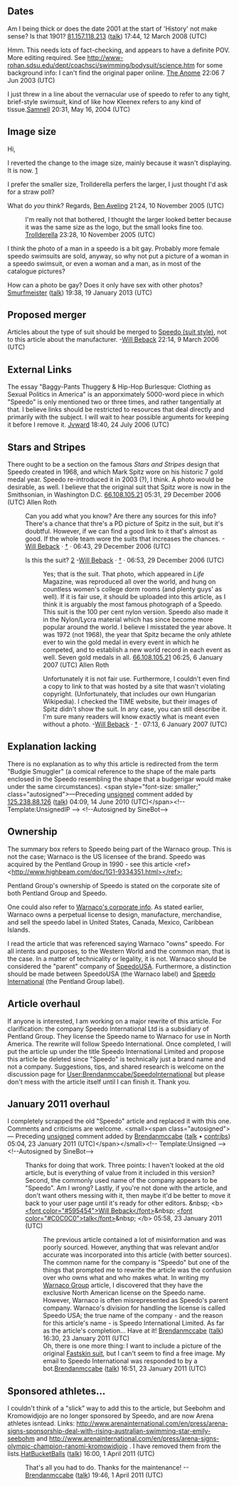 <article id="241892" title=Talk:Speedo>
	<talkpage id="241892" title="Talk:Speedo">
{{oldpeerreview|archive=1}}
{{talk header}}
{{WikiProjectBannerShell|1=
{{WikiProject Nottinghamshire|class=start|importance=low}}
{{WP Swimming|class=start|importance=high}}
{{WP Australia
|class=start
|importance=mid
}}
{{WikiProject Brands|class=start|importance=}}
}}

==Dates==
Am I being thick or does the date 2001 at the start of 'History' not make sense?  Is that 1901?
[[Special:Contributions/81.157.118.213|81.157.118.213]] ([[User talk:81.157.118.213|talk]]) 17:44, 12 March 2008 (UTC)

Hmm. This needs lots of fact-checking, and appears to have a definite POV. More editing required. See http://www-rohan.sdsu.edu/dept/coachsci/swimming/bodysuit/science.htm for some background info: I can't find the original paper online. [[User:The Anome|The Anome]] 22:06 7 Jun 2003 (UTC)

I just threw in a line about the vernacular use of speedo to refer to any tight, brief-style swimsuit, kind of like how Kleenex refers to any kind of tissue.[[User:Samnell|Samnell]] 20:31, May 16, 2004 (UTC)

== Image size ==
Hi,

I reverted the change to the image size, mainly because it wasn't displaying.  It is now.  [http://en.wikipedia.org/w/index.php?title=Speedo&amp;oldid=27940241]

I prefer the smaller size, Trollderella perfers the larger, I just thought I'd ask for a straw poll?

What do ''you'' think?  Regards, [[User:BenAveling|Ben Aveling]] 21:24, 10 November 2005 (UTC)
:I'm really not that bothered, I thought the larger looked better because it was the same size as the logo, but the small looks fine too. [[User:Trollderella|Trollderella]] 23:28, 10 November 2005 (UTC)

I think the photo of a man in a speedo is a bit gay. Probably more female speedo swimsuits are sold, anyway, so why not put a picture of a woman in a speedo swimsuit, or even a woman and a man, as in most of the catalogue pictures?

How can a photo be gay? Does it only have sex with other photos? [[User:Smurfmeister|Smurfmeister]] ([[User talk:Smurfmeister|talk]]) 19:38, 19 January 2013 (UTC)

== Proposed merger ==
Articles about the type of suit should be merged to [[Speedo (suit style)]], not to this article about the manufacturer. -[[User:Will Beback|Will Beback]] 22:14, 9 March 2006 (UTC)


== External Links ==
The essay &quot;Baggy-Pants Thuggery &amp; Hip-Hop Burlesque: Clothing as Sexual Politics in America&quot; is an apporximately 5000-word piece in which &quot;Speedo&quot; is only mentioned two or three times, and rather tangentially at that.  I believe links should be restricted to resources that deal directly and primarily with the subject.  I will wait to hear possible arguments for keeping it before I remove it. [[User:Jvward|Jvward]] 18:40, 24 July 2006 (UTC)

== Stars and Stripes ==
There ought to be a section on the famous ''Stars and Stripes'' design that Speedo created in 1968, and which Mark Spitz wore on his historic 7 gold medal year. Speedo re-introduced it in 2003 (?), I think. A photo would be desirable, as well. I believe that the original suit that Spitz wore is now in the Smithsonian, in Washington D.C. [[User:66.108.105.21|66.108.105.21]] 05:31, 29 December 2006 (UTC) Allen Roth

:Can you add what you know? Are there any sources for this info? There's a chance that thre's a PD picture of Spitz in the suit, but it's doubtful. However, if we can find a good link to it that's almost as good. If the whole team wore the suits that increases the chances.  -[[User:Will Beback|Will Beback]] · [[User talk:Will Beback|†]] · 06:43, 29 December 2006 (UTC)

:Is this the suit? [http://hr.wikipedia.org/wiki/Slika:Mark_Spitz.jpg] -[[User:Will Beback|Will Beback]] · [[User talk:Will Beback|†]] · 06:53, 29 December 2006 (UTC)
::Yes; that is the suit. That photo, which appeared in ''Life'' Magazine, was reproduced all over the world, and hung on countless women's college dorm rooms (and plenty guys' as well). If it is fair use, it should be uploaded into this article, as I think it is arguably the most famous photograph of a Speedo. This suit is the 100 per cent nylon version. Speedo also made it in the Nylon/Lycra material which has since become more popular around the world. I believe I misstated the year above. It was 1972 (not 1968), the year that Spitz became the only athlete ever to win the gold medal in every event in which he competed, and to establish a new world record in each event as well. Seven gold medals in all. [[User:66.108.105.21|66.108.105.21]] 06:25, 6 January 2007 (UTC) Allen Roth

:::Unfortunately it is not fair use. Furthermore, I couldn't even find a copy to link to that was hosted by a site that wasn't violating copyright. (Unfortunately, that includes our own Hungarian Wikipedia). I checked the TIME website, but their images of Spitz didn't show the suit. In any case, you can still describe it. I'm sure many readers will know exactly what is meant even without a photo. -[[User:Will Beback|Will Beback]] · [[User talk:Will Beback|†]] · 07:13, 6 January 2007 (UTC)

== Explanation lacking ==

There is no explanation as to why this article is redirected from the term &quot;Budgie Smuggler&quot; (a comical reference to the shape of the male parts enclosed in the Speedo resembling the shape that a budgerigar would make under the same circumstances).  &lt;span style=&quot;font-size: smaller;&quot; class=&quot;autosigned&quot;&gt;—Preceding [[Wikipedia:Signatures|unsigned]] comment added by [[Special:Contributions/125.238.88.126|125.238.88.126]] ([[User talk:125.238.88.126|talk]]) 04:09, 14 June 2010 (UTC)&lt;/span&gt;&lt;!-- Template:UnsignedIP --&gt; &lt;!--Autosigned by SineBot--&gt;

== Ownership ==

The summary box refers to Speedo being part of the Warnaco group. This is not the case; Warnaco is the US licensee of the brand. Speedo was acquired by the Pentland Group in 1990 - see this article &lt;ref&gt;&lt;http://www.highbeam.com/doc/1G1-9334351.html&gt;&lt;/ref&gt;

Pentland Group's ownership of Speedo is stated on the corporate site of both Pentland Group and Speedo.


One could also refer to [http://phx.corporate-ir.net/External.File?item=UGFyZW50SUQ9Mzc4NjUyfENoaWxkSUQ9Mzc3ODc0fFR5cGU9MQ==&amp;t=1 Warnaco's corporate info]. As stated earlier, Warnaco owns a perpetual license to design, manufacture, merchandise, and sell the speedo label in United States, Canada, Mexico, Caribbean Islands.

I read the article that was referenced saying Warnaco &quot;owns&quot; speedo. For all intents and purposes, to the Western World and the common man, that is the case. In a matter of technicality or legality, it is not. Warnaco should be considered the &quot;parent&quot; company of [http://www.SpeedoUSA.com SpeedoUSA]. Furthermore, a distinction should be made between SpeedoUSA (the Warnaco label) and [http://www.speedo.com Speedo International] (the Pentland Group label).

== Article overhaul ==

If anyone is interested, I am working on a major rewrite of this article. For clarification: the company Speedo International Ltd is a subsidiary of Pentland Group. They license the Speedo name to Warnaco for use in North America. The rewrite will follow Speedo International. Once completed, I will put the article up under the title Speedo International Limited and propose this article be deleted since &quot;Speedo&quot; is technically just a brand name and not a company. Suggestions, tips, and shared research is welcome on the discussion page for [[User:Brendanmccabe/SpeedoInternational]] but please don't mess with the article itself until I can finish it. Thank you. 


== January 2011 overhaul ==

I completely scrapped the old &quot;Speedo&quot; article and replaced it with this one. Comments and criticisms are welcome.  &lt;small&gt;&lt;span class=&quot;autosigned&quot;&gt;— Preceding [[Wikipedia:Signatures|unsigned]] comment added by [[User:Brendanmccabe|Brendanmccabe]] ([[User talk:Brendanmccabe|talk]] • [[Special:Contributions/Brendanmccabe|contribs]]) 05:04, 23 January 2011 (UTC)&lt;/span&gt;&lt;/small&gt;&lt;!-- Template:Unsigned --&gt; &lt;!--Autosigned by SineBot--&gt;
:Thanks for doing that work. Three points: I haven't looked at the old article, but is everything of value from it included in this version? Second, the commonly used name of the company appears to be &quot;Speedo&quot;. Am I wrong? Lastly, if you're not done with the article, and don't want others messing with it, then maybe it'd be better to move it back to your user page until it's ready for other editors. &amp;nbsp; &lt;b&gt;[[User:Will Beback|&lt;font color=&quot;#595454&quot;&gt;Will Beback&lt;/font&gt;]]&amp;nbsp; [[User talk:Will Beback|&lt;font color=&quot;#C0C0C0&quot;&gt;talk&lt;/font&gt;]]&amp;nbsp; &lt;/b&gt; 05:58, 23 January 2011 (UTC)

::The previous article contained a lot of misinformation and was poorly sourced. However, anything that was relevant and/or accurate was incorporated into this article (with better sources). The common name for the company is &quot;Speedo&quot; but one of the things that prompted me to rewrite the article was the confusion over who owns what and who makes what. In writing my [[Warnaco Group]] article, I discovered that they have the exclusive North American license on the Speedo name. However, Warnaco is often misrepresented as Speedo's parent company. Warnaco's division for handling the license is called Speedo USA; the true name of the company - and the reason for this article's name - is Speedo International Limited. As far as the article's completion... Have at it! [[User:Brendanmccabe|Brendanmccabe]] ([[User talk:Brendanmccabe|talk]]) 16:30, 23 January 2011 (UTC)
::Oh, there is one more thing: I want to include a picture of the original [http://www.enquirer.com/editions/2000/08/12/swimsuit.jpg Fastskin suit], but I can't seem to find a free image. My email to Speedo International was responded to by a bot.[[User:Brendanmccabe|Brendanmccabe]] ([[User talk:Brendanmccabe|talk]]) 16:51, 23 January 2011 (UTC)

== Sponsored athletes... ==

I couldn't think of a &quot;slick&quot; way to add this to the article, but Seebohm and Kromowidjojo are no longer sponsored by Speedo, and are now Arena athletes isntead. Links: http://www.arenainternational.com/en/press/arena-signs-sponsorship-deal-with-rising-australian-swimming-star-emily-seebohm and http://www.arenainternational.com/en/press/arena-signs-olympic-champion-ranomi-kromowidjojo . I have removed them from the lists.[[User:HatBucketBalls|HatBucketBalls]] ([[User talk:HatBucketBalls|talk]]) 16:00, 1 April 2011 (UTC)

:That's all you had to do. Thanks for the maintenance! --[[User:Brendanmccabe|Brendanmccabe]] ([[User talk:Brendanmccabe|talk]]) 19:46, 1 April 2011 (UTC)
	</talkpage>
</article>